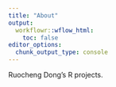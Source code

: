 ```yaml
---
title: "About"
output:
  workflowr::wflow_html:
    toc: false
editor_options:
  chunk_output_type: console
---
```


Ruocheng Dong's R projects.
